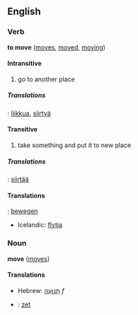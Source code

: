 ==English==
===Verb===
'''to move''' ([[moves]], [[moved]], [[moving]])

====Intransitive====
#go to another place

=====Translations=====
{{fi}}: [[liikkua]], [[siirtyä]]

====Transitive====
#take something and put it to new place

=====Translations=====
{{fi}}: [[siirtää]]

<!-- these trans need to be sorted between the trans and intrans above -->
====Translations====
{{nl}}: [[bewegen]]
*Icelandic: [[flytja]]

===Noun===
'''move''' ([[moves]])

====Translations====
*Hebrew: [[תנועה|תְּנוּעָה]] ''f''
*{{nl}}: [[zet]]
